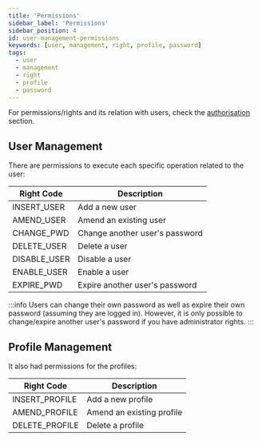 ```yaml
---
title: 'Permissions'
sidebar_label: 'Permissions'
sidebar_position: 4
id: user-management-permissions
keywords: [user, management, right, profile, password]
tags:
  - user
  - management
  - right
  - profile
  - password
---
```


For permissions/rights and its relation with users, check the [authorisation](/server/access-control/authorisation#users-profiles-and-right-codes) section.

## User Management

There are permissions to execute each specific operation related to the user:

| Right Code     | Description                    |
|----------------|--------------------------------|
| INSERT_USER    | Add a new user                 |
| AMEND_USER     | Amend an existing user         |
| CHANGE_PWD     | Change another user's password |
| DELETE_USER    | Delete a user                  |
| DISABLE_USER   | Disable a user                 |
| ENABLE_USER    | Enable a user                  |
| EXPIRE_PWD     | Expire another user's password |

:::info
Users can change their own password as well as expire their own password (assuming they are logged in). However, it is only possible to change/expire another user's password if you have administrator rights.
:::

## Profile Management

It also had permissions for the profiles:

| Right Code     | Description               |
|----------------|-------------------------- | 
| INSERT_PROFILE | Add a new profile         |
| AMEND_PROFILE  | Amend an existing profile |
| DELETE_PROFILE | Delete a profile          |